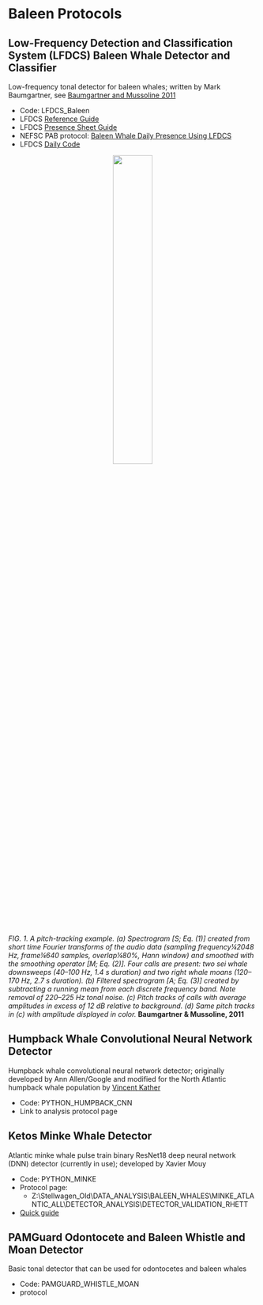 # Baleen Protocols

## Low-Frequency Detection and Classification System (LFDCS) Baleen Whale Detector and Classifier

Low-frequency tonal detector for baleen whales; written by Mark Baumgartner, see [Baumgartner and Mussoline 2011](https://www.researchgate.net/publication/51123050_A_generalized_baleen_whale_call_detection_and_classification_system)

* Code: LFDCS\_Baleen  
* LFDCS [Reference Guide](https://drive.google.com/drive/folders/1q2F86g0XxUYJCpds9JWpFa5KttKyvD19)  
* LFDCS [Presence Sheet Guide](https://docs.google.com/spreadsheets/d/1PoBflBAnKbVKeEK-lx_Qn94nOcWijwO-/edit?gid=2143957491#gid=2143957491)  
* NEFSC PAB protocol: [Baleen Whale Daily Presence Using LFDCS](https://docs.google.com/document/d/1JI9u8pTyhnNcRHlot0QZoYwUbd2FcMoM1VBZtBUbivw/edit?tab=t.0#heading=h.guep3v7b1sn3)  
* LFDCS [Daily Code](https://docs.google.com/document/d/1GwK33xLCXwW29Hj-thr5v6K8ST2QazoQuDZD-Qse-lw/edit?tab=t.0)

<div align=center>
![](/figs/Software_detectors/Baumgartner_Mussoline_2011.PNG){width=40%}\
<div align=left>
*FIG. 1. A pitch-tracking example. (a) Spectrogram [S; Eq. (1)] created from short time Fourier transforms of the audio data (sampling frequency¼2048 Hz, frame¼640 samples, overlap¼80%, Hann window) and smoothed with the smoothing operator [M; Eq. (2)]. Four calls are present: two sei whale downsweeps (40–100 Hz, 1.4 s duration) and two right whale moans (120–170 Hz, 2.7 s duration). (b) Filtered spectrogram [A; Eq. (3)] created by subtracting a running mean from each discrete frequency band. Note removal of 220–225 Hz tonal noise. (c) Pitch tracks of calls with average amplitudes in excess of 12 dB relative to background. (d) Same pitch tracks in (c) with amplitude displayed in color.* **Baumgartner & Mussoline, 2011**

## Humpback Whale Convolutional Neural Network Detector 

Humpback whale convolutional neural network detector; originally developed by Ann Allen/Google and modified for the North Atlantic humpback whale population by [Vincent Kather](https://pubs.aip.org/asa/jasa/article/155/3/2050/3271347/Development-of-a-machine-learning-detector-for)

* Code: PYTHON\_HUMPBACK\_CNN  
* Link to analysis protocol page

## Ketos Minke Whale Detector

Atlantic minke whale pulse train binary ResNet18 deep neural network (DNN) detector (currently in use); developed by Xavier Mouy

* Code: PYTHON\_MINKE  
* Protocol page:  
  * Z:\\Stellwagen\_Old\\DATA\_ANALYSIS\\BALEEN\_WHALES\\MINKE\_ATLANTIC\_ALL\\DETECTOR\_ANALYSIS\\DETECTOR\_VALIDATION\_RHETT  
* [Quick guide](/content/Analysis/Protocols/Minke_detect_guide.pdf)  

## PAMGuard Odontocete and Baleen Whistle and Moan Detector

Basic tonal detector that can be used for odontocetes and baleen whales

* Code: PAMGUARD\_WHISTLE\_MOAN  
* protocol